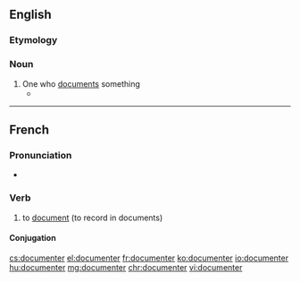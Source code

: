 ==English==

===Etymology===

{{suffix|document|er|lang=en}}

===Noun===
{{en-noun}}

# One who [[document]]s something
#* {{quote-news|1988|June 10|Justin Hayford|The Human Radio|Chicago Reader|url=https://securesite.chireader.com/cgi-bin/Archive/abridged2.bat?path=1988/880610/SHERRI
|passage=But Osterman is not merely a '''documenter''', preserving the lost art form of the radio drama. }}

----

==French==

===Pronunciation===
* {{IPA|/dɔ.ky.mɑ̃.te/|lang=fr}}

===Verb===
{{fr-verb}}

# to [[document]] (to record in documents)

====Conjugation====
{{fr-conj-er|document|avoir}}

[[cs:documenter]]
[[el:documenter]]
[[fr:documenter]]
[[ko:documenter]]
[[io:documenter]]
[[hu:documenter]]
[[mg:documenter]]
[[chr:documenter]]
[[vi:documenter]]